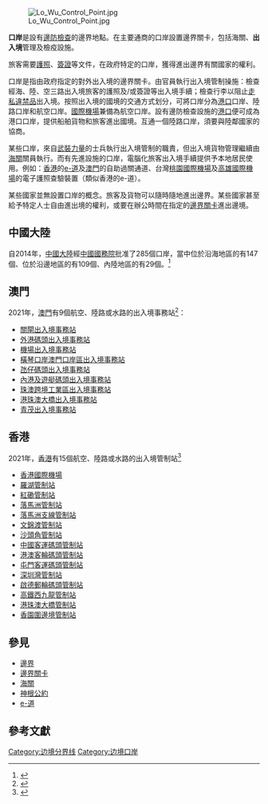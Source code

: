 {{other uses|口岸街道|subject=設有邊防檢查的邊界地點|other=中华人民共和国江苏省泰州市高港区下辖的一个乡镇级行政单位}}
{{noteTA
|1=zh-hans:申根协议; zh-tw:申根公約; zh-hk:神根公約;
|2=zh-hans:申根; zh-tw:申根; zh-hk:神根;
}}
{{globalize|area=[[大中華地區|大中華地區]]}}
[[File:Lo_Wu_Control_Point.jpg|thumb]]

'''口岸'''是設有[[邊境管制|邊防檢查]]的邊界地點。在主要通商的口岸設置邊界關卡，包括海關、'''出入境'''管理及檢疫設施。

旅客需要[[護照|護照]]、[[簽證|簽證]]等文件，在政府特定的口岸，獲得進出邊界有關國家的權利。

口岸是指由政府指定的對外出入境的邊界關卡。由官員執行出入境管制操施：檢查經海、陸、空三路出入境旅客的護照及/或簽證等出入境手續；檢查行李以阻止[[走私違禁品|走私違禁品]]出入境。按照出入境的國境的交通方式划分，可將口岸分為[[港口|港口]]口岸、陸路口岸和航空口岸。[[國際機場|國際機場]]兼備為航空口岸。設有邊防檢查設施的[[港口|港口]]便可成為港口口岸，提供船舶貨物和旅客進出國境。互通一個陸路口岸，須要與陸鄰國家的協商。

某些口岸，來自[[武裝力量|武裝力量]]的士兵執行出入境管制的職責，但出入境貨物管理繼續由[[海關|海關]]關員執行。而有先進設施的口岸，電腦化旅客出入境手續提供予本地居民使用。例如：[[香港|香港]]的[[e-道|e-道]]及[[澳門|澳門]]的自助過關通道、台灣[[臺灣桃園國際機場|桃園國際機場]]及[[高雄國際機場|高雄國際機場]]的電子護照查驗裝置（類似香港的e-道）。

某些國家並無設置口岸的概念。旅客及貨物可以隨時隨地進出邊界。某些國家甚至給予特定人士自由進出境的權利，或要在辦公時間在指定的[[邊界關卡|邊界關卡]]進出邊境。

== 中國大陸 ==
{{main|中华人民共和国口岸}}
自2014年，[[中國大陸|中國大陸]]經[[中國國務院|中國國務院]]批准了285個口岸，當中位於沿海地區的有147個、位於沿邊地區的有109個、內陸地區的有29個。<ref>{{cite web|url=http://www.ce.cn/xwzx/gnsz/gdxw/201411/27/t20141127_3992413.shtml|title=国家口岸办：“口岸”定义将有新解|publisher=中国经济网|date=2014-11-27|language=zh-hans|access-date=2015-12-20|archive-url=https://web.archive.org/web/20151222115453/http://www.ce.cn/xwzx/gnsz/gdxw/201411/27/t20141127_3992413.shtml|archive-date=2015-12-22|dead-url=yes}}</ref>

== 澳門 ==
2021年，[[澳門|澳門]]有9個航空、陸路或水路的出入境事務站<ref name="出入境管制站地點">{{cite web|url=http://www.fsm.gov.mo/psp/cht/psp_org_4.html|title=邊境站地點|accessdate=2018-08-04|archive-date=2018-08-04|archive-url=https://web.archive.org/web/20180804200832/http://www.fsm.gov.mo/psp/cht/psp_org_4.html|dead-url=no}}</ref>：
* [[關閘|關閘出入境事務站]]
* [[外港客運碼頭|外港碼頭出入境事務站]]
* [[澳門機場|機場出入境事務站]]
* [[橫琴口岸澳門口岸區|橫琴口岸澳門口岸區出入境事務站]]
* [[氹仔客運碼頭|氹仔碼頭出入境事務站]]
* [[內港客運碼頭|內港及遊艇碼頭出入境事務站]]
* [[珠澳跨境工業區|珠澳跨境工業區出入境事務站]]
* [[港珠澳大橋澳门口岸|港珠澳大橋出入境事務站]]
*[[青茂口岸|青茂出入境事務站]]

== 香港 ==
2021年，[[香港|香港]]有15個航空、陸路或水路的出入境管制站<ref>{{Cite web |url = https://www.immd.gov.hk/hkt/contactus/control_points.html |title = 出入境管制站地點 |accessdate = 2018-08-04 |archive-date = 2018-08-04 |archive-url = https://web.archive.org/web/20180804231456/https://www.immd.gov.hk/hkt/contactus/control_points.html |dead-url = no }}</ref>
* [[香港國際機場|香港國際機場]]
* [[羅湖管制站|羅湖管制站]]
* [[紅磡站|紅磡管制站]]
* [[落馬洲管制站|落馬洲管制站]]
* [[落馬洲站|落馬洲支線管制站]]
* [[文錦渡管制站|文錦渡管制站]]
* [[沙頭角管制站|沙頭角管制站]]
* [[中國客運碼頭|中國客運碼頭管制站]]
* [[港澳客輪碼頭|港澳客輪碼頭管制站]]
* [[屯門客運碼頭|屯門客運碼頭管制站]]
* [[深圳灣管制站|深圳灣管制站]]
* [[啟德郵輪碼頭|啟德郵輪碼頭管制站]]
* [[香港西九龍站|高鐵西九龍管制站]]
* [[港珠澳大橋管制站|港珠澳大橋管制站]]
* [[蓮塘口岸／香園圍邊境管制站|香園圍邊境管制站]]

== 參見 ==
* [[邊界|邊界]]
* [[邊界關卡|邊界關卡]]
* [[海關|海關]]
* [[神根公約|神根公約]]
* [[e-道|e-道]]

== 參考文獻 ==
{{Reflist}}

{{Authority control}}
[[Category:边境分界线|Category:边境分界线]]
[[Category:边境口岸|Category:边境口岸]]